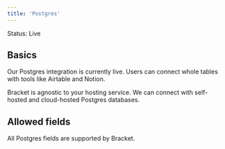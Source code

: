 ```yaml
---
title: 'Postgres'
---
```


<Check>Status: Live</Check>

## Basics

Our Postgres integration is currently live. Users can connect whole tables with tools like Airtable and Notion.

Bracket is agnostic to your hosting service. We can connect with self-hosted and cloud-hosted Postgres databases.

## Allowed fields

All Postgres fields are supported by Bracket. 
